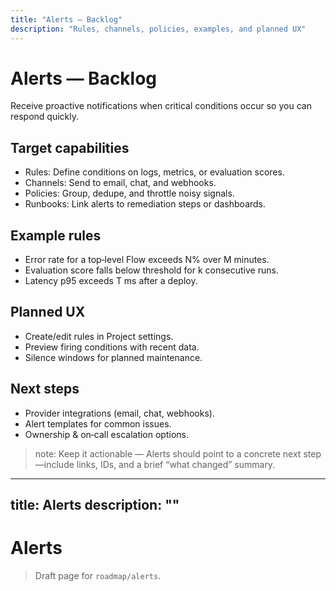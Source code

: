 ```yaml
---
title: "Alerts — Backlog"
description: "Rules, channels, policies, examples, and planned UX"
---
```


# Alerts — Backlog

Receive proactive notifications when critical conditions occur so you can respond quickly.

## Target capabilities
- Rules: Define conditions on logs, metrics, or evaluation scores.
- Channels: Send to email, chat, and webhooks.
- Policies: Group, dedupe, and throttle noisy signals.
- Runbooks: Link alerts to remediation steps or dashboards.

## Example rules
- Error rate for a top‑level Flow exceeds N% over M minutes.
- Evaluation score falls below threshold for k consecutive runs.
- Latency p95 exceeds T ms after a deploy.

## Planned UX
- Create/edit rules in Project settings.
- Preview firing conditions with recent data.
- Silence windows for planned maintenance.

## Next steps
- Provider integrations (email, chat, webhooks).
- Alert templates for common issues.
- Ownership & on‑call escalation options.

> note: Keep it actionable — Alerts should point to a concrete next step—include links, IDs, and a brief “what changed” summary.
---
title: Alerts
description: ""
---

# Alerts

> Draft page for `roadmap/alerts`.

<!-- Add content here -->

